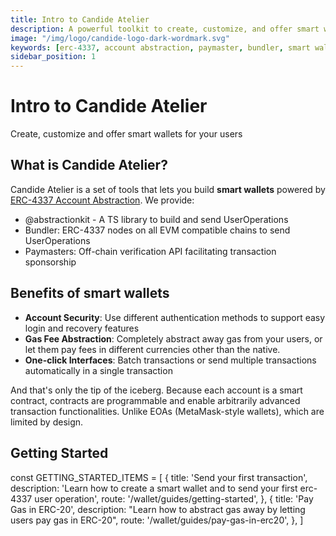 ```yaml
---
title: Intro to Candide Atelier
description: A powerful toolkit to create, customize, and offer smart wallets. Explore ERC-4337 support, account abstraction, paymaster integration, bundler features, and seamless management of smart wallets
image: "/img/logo/candide-logo-dark-wordmark.svg"
keywords: [erc-4337, account abstraction, paymaster, bundler, smart wallets]
sidebar_position: 1
---
```

# Intro to Candide Atelier 

Create, customize and offer smart wallets for your users

## What is Candide Atelier?

Candide Atelier is a set of tools that lets you build **smart wallets** powered by [ERC-4337 Account Abstraction](https://eips.ethereum.org/EIPS/eip-4337). We provide:

- @abstractionkit - A TS library to build and send UserOperations
- Bundler: ERC-4337 nodes on all EVM compatible chains to send UserOperations
- Paymasters: Off-chain verification API facilitating transaction sponsorship

## Benefits of smart wallets

- **Account Security**: Use different authentication methods to support easy login and recovery features 
- **Gas Fee Abstraction**: Completely abstract away gas from your users, or let them pay fees in different currencies other than the native.
- **One-click Interfaces**: Batch transactions or send multiple transactions automatically in a single transaction

And that's only the tip of the iceberg. Because each account is a smart contract, contracts are programmable and enable arbitrarily advanced transaction functionalities. Unlike EOAs (MetaMask-style wallets), which are limited by design. 

## Getting Started
const GETTING_STARTED_ITEMS = [
  {
    title: 'Send your first transaction',
    description: 'Learn how to create a smart wallet and to send your first erc-4337 user operation',
    route: '/wallet/guides/getting-started',
  },
  {
    title: 'Pay Gas in ERC-20',
    description: "Learn how to abstract gas away by letting users pay gas in ERC-20",
    route: '/wallet/guides/pay-gas-in-erc20',
  },
]

<CardList items={GETTING_STARTED_ITEMS} />

